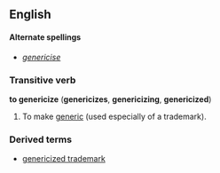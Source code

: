 {{rfd}}
==English==
====Alternate spellings====
*''[[genericise]]''

===Transitive verb===
'''to genericize''' ('''genericizes''', '''genericizing''', '''genericized''')

#To make [[generic]] (used especially of a trademark).

===Derived terms===
*[[genericized trademark]]